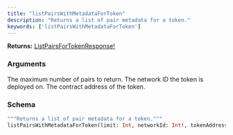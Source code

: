```yaml
---
title: "listPairsWithMetadataForToken"
description: "Returns a list of pair metadata for a token."
keywords: ['listPairsWithMetadataForToken']
---
```


**Returns:** [ListPairsForTokenResponse!](/api-reference/types/listpairsfortokenresponse)

### Arguments

<ResponseField name="limit" type="Int">
  The maximum number of pairs to return.
</ResponseField>

<ResponseField name="networkId" type="Int!" required>
  The network ID the token is deployed on.
</ResponseField>

<ResponseField name="tokenAddress" type="String!" required>
  The contract address of the token.
</ResponseField>

### Schema


```graphql 
"""Returns a list of pair metadata for a token."""
listPairsWithMetadataForToken(limit: Int, networkId: Int!, tokenAddress: String!): ListPairsForTokenResponse!
```

